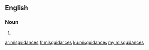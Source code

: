 ==English==

===Noun===
{{head|en|plural}}

# {{plural of|misguidance|lang=en}}

[[ar:misguidances]]
[[fr:misguidances]]
[[ku:misguidances]]
[[my:misguidances]]